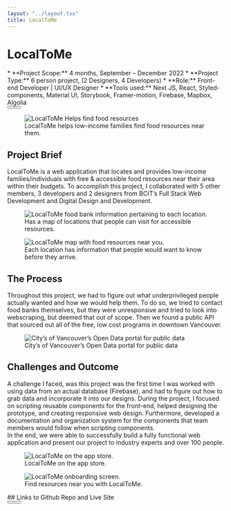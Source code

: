 ```yaml
---
layout: "../layout.tsx"
title: LocalToMe
---
```


# LocalToMe
<div class="grid grid-cols-1 md:grid-cols-2 animate-fadeInDown">
<div >
* **Project Scope:** 4 months, September – December 2022
* **Project Type:** 6 person project, (2 Designers, 4 Developers)
* **Role:** Front-end Developer | UI/UX Designer
* **Tools used:** Next JS, React, Styled-components, Material UI, Storybook, Framer-motion, Firebase, Mapbox, Algolia
<div class="flex justify-evenly flex-col gap-5 md:flex-row md:gap-4">
   <Button text="Github Repo" url="https://github.com/phoenixlai833/localtome"/>
   <Button text="Live Site" url="https://localtome.vercel.app/"/>
</div>
</div>
<figure class="mt-0">
<img src="/localtome/LocalToMe1.png" class="w-full h-full" alt="LocalToMe Helps find food resources"/>
  <figcaption>
    LocalToMe helps low-income families find food resources near them.
  </figcaption>
</figure>
</div>

## Project Brief
LocalToMe is a web application that locates and provides low-income families/individuals with free & accessible food resources near their area within their budgets. To accomplish this project, I collaborated with 5 other members, 3 developers and 2 designers from BCIT’s Full Stack Web Development and Digital Design and Development. 
<div class="flex flex-col md:flex-row gap-2 animate-fadeInLeft">
<figure>
<img src="/localtome/Local2.png" class="w-1/2 h-full" alt="LocalToMe food bank information pertaining to each location."/>
  <figcaption>
    Has a map of locations that people can visit for accessible resources.
  </figcaption>
</figure>
<figure>
<img src="/localtome/Local1.png" class="w-1/2" alt="LocalToMe map with food resources near you."/>
  <figcaption>
    Each location has information that people would want to know before they arrive.
  </figcaption>
</figure>
</div>


## The Process
Throughout this project, we had to figure out what underprivileged people actually wanted and how we would help them. To do so, we tried to contact food banks themselves, but they were unresponsive and tried to look into webscraping, but deemed that out of scope. Then we found a public API that sourced out all of the free, low cost programs in downtown Vancouver. 
<div class="flex flex-col md:flex-row animate-fadeInLeft">
<figure>
<img src="/localtome/foodbankapi.png" class="w-full" alt="City’s of Vancouver’s Open Data portal for public data"/>
  <figcaption>
    City’s of Vancouver’s Open Data portal for public data
  </figcaption>
</figure>
</div>

## Challenges and Outcome
A challenge I faced, was this project was the first time I was worked with using data from an actual database (Firebase), and had to figure out how to grab data and incorporate it into our designs. During the project, I focused on scripting reusable components for the front-end, helped designing the prototype, and creating responsive web design. Furthermore, developed a documentation and organization system for the components that team members would follow when scripting components.
<br/>
In the end, we were able to successfully build a fully functional web application and present our project to industry experts and over 100 people.
<div class="flex flex-col md:flex-row gap-2 animate-fadeInDown">
<figure>
<img src="/localtome/appstore.png" class="w-1/2 h-full " alt="LocalToMe on the app store."/>
  <figcaption>
    LocalToMe on the app store.
  </figcaption>
</figure>
<figure>
<img src="/localtome/landing.png" class="w-1/2 h-full" alt="LocalToMe onboarding screen."/>
  <figcaption>
    Find resources near you with LocalToMe.
  </figcaption>
</figure>
</div>

<div class="flex flex-col items-center mt-2">
## Links to Github Repo and Live Site
<div class="flex justify-evenly w-full flex-col gap-5 md:flex-row md:gap-4 mt-2">
<Button text="Github Repo" url="https://github.com/phoenixlai833/localtome"/>
<Button text="Live Site" url="https://localtome.vercel.app/"/>
</div>
</div>